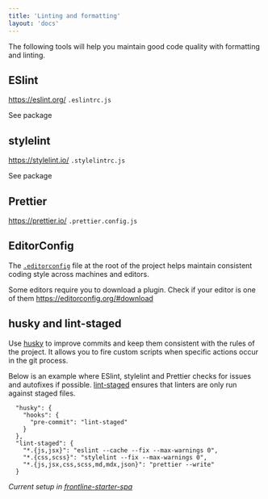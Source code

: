 ```yaml
---
title: 'Linting and formatting'
layout: 'docs'
---
```


The following tools will help you maintain good code quality with formatting and linting.


## ESlint
https://eslint.org/
`.eslintrc.js`

See package

## stylelint
https://stylelint.io/
`.stylelintrc.js`

See package

## Prettier
https://prettier.io/
`.prettier.config.js`

## EditorConfig
The [`.editorconfig`](https://editorconfig.org/) file at the root of the project helps maintain consistent coding style across machines and editors.

Some editors require you to download a plugin. Check if your editor is one of them https://editorconfig.org/#download

## husky and lint-staged
Use [husky](https://typicode.github.io/husky) to improve commits and keep them consistent with the rules of the project.
It allows you to fire custom scripts when specific actions occur in the git process.

Below is an example where ESlint, stylelint and Prettier checks for issues and autofixes if possible.
[lint-staged](https://github.com/okonet/lint-staged) ensures that linters are only run against staged files.

```
  "husky": {
    "hooks": {
      "pre-commit": "lint-staged"
    }
  },
  "lint-staged": {
    "*.{js,jsx}": "eslint --cache --fix --max-warnings 0",
    "*.{css,scss}": "stylelint --fix --max-warnings 0",
    "*.{js,jsx,css,scss,md,mdx,json}": "prettier --write"
  }
```
*Current setup in [frontline-starter-spa](/docs/getting-started/flavours/spa)*

